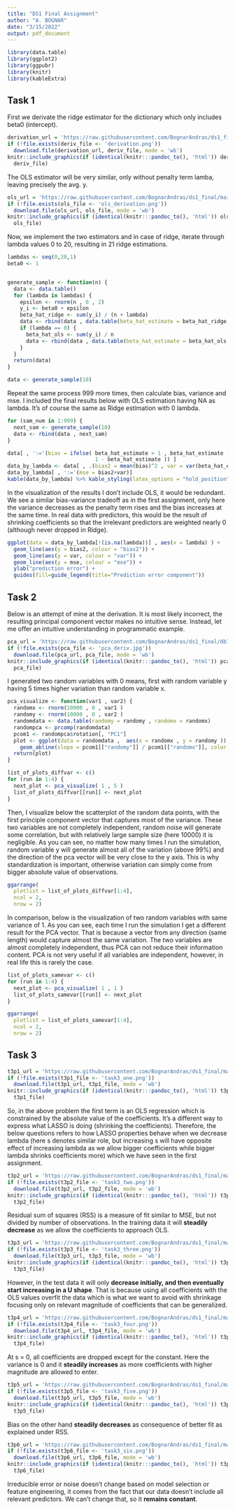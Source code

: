 ```yaml
---
title: "DS1 Final Assignment"
author: "A. BOGNAR"
date: "3/15/2022"
output: pdf_document
---
```


```r
library(data.table)
library(ggplot2)
library(ggpubr)
library(knitr)
library(kableExtra)
```

## Task 1

First we derivate the ridge estimator for the dictionary which only includes beta0 (intercept).

```r


derivation_url = 'https://raw.githubusercontent.com/BognarAndras/ds1_final/main/derivation.png'
if (!file.exists(deriv_file <- 'derivation.png'))
  download.file(derivation_url, deriv_file, mode = 'wb')
knitr::include_graphics(if (identical(knitr:::pandoc_to(), 'html')) derivation_url else
  deriv_file)

```

The OLS estimator will be very similar, only without penalty term lamba, leaving precisely the avg. y.

```r


ols_url = 'https://raw.githubusercontent.com/BognarAndras/ds1_final/main/ols_derivation.png'
if (!file.exists(ols_file <- 'ols_derivation.png'))
  download.file(ols_url, ols_file, mode = 'wb')
knitr::include_graphics(if (identical(knitr:::pandoc_to(), 'html')) ols_url else
  ols_file)

```

Now, we implement the two estimators and in case of ridge, iterate through lambda values 0 to 20, resulting in 21 ridge estimations.

```r
lambdas <- seq(0,20,1)
beta0 <- 1


generate_sample <- function(n) {
  data <- data.table()
  for (lambda in lambdas) {
    epsilon <- rnorm(n , 0 , 2)
    y_i <- beta0 + epsilon
    beta_hat_ridge <- sum(y_i) / (n + lambda)
    data <- rbind(data , data.table(beta_hat_estimate = beta_hat_ridge , lambda = lambda))
    if (lambda == 0) {
      beta_hat_ols <- sum(y_i) / n 
      data <- rbind(data , data.table(beta_hat_estimate = beta_hat_ols , lambda = NA))
    }
  }
  return(data)
}

data <- generate_sample(10)
```

Repeat the same process 999 more times, then calculate bias, variance and mse. I included the final results below with OLS estimation having NA as lambda. It's of course the same as Ridge estimation with 0 lambda.

```r
for (sam_num in 1:999) {
  next_sam <- generate_sample(10)
  data <- rbind(data , next_sam)
}

data[ , ':='(bias = ifelse( beta_hat_estimate > 1 , beta_hat_estimate - 1 ,
                            1 - beta_hat_estimate )) ]
data_by_lambda <- data[ , .(bias2 = mean(bias)^2 , var = var(beta_hat_estimate)) , by = lambda]
data_by_lambda[ , ':='(mse = bias2+var)]
kable(data_by_lambda) %>% kable_styling(latex_options = "hold_position")
```

In the visualization of the results I don't include OLS, it would be redundant. We see a similar bias-variance tradeoff as in the first assignment, only here the variance decreases as the penalty term rises and the bias increases at the same time. In real data with predictors, this would be the result of shrinking coefficients so that the irrelevant predictors are weighted nearly 0 (although never dropped in Ridge).


```r
ggplot(data = data_by_lambda[!(is.na(lambda))] , aes(x = lambda) ) +
  geom_line(aes(y = bias2, colour = "bias2")) + 
  geom_line(aes(y = var, colour = "var")) +
  geom_line(aes(y = mse, colour = "mse")) +
  ylab("prediction error") +
  guides(fill=guide_legend(title="Prediction error component"))

```

\newpage

## Task 2

Below is an attempt of mine at the derivation. It is most likely incorrect, the resulting principal component vector makes no intuitive sense. Instead, let me offer an intuitive understanding in programmatic example.

```r


pca_url = 'https://raw.githubusercontent.com/BognarAndras/ds1_final/db76818d8921f434c9b7bdb03b917e89dc0afaf6/pca_deriv.jpg'
if (!file.exists(pca_file <- 'pca_deriv.jpg'))
  download.file(pca_url, pca_file, mode = 'wb')
knitr::include_graphics(if (identical(knitr:::pandoc_to(), 'html')) pca_url else
  pca_file)

```

I generated two random variables with 0 means, first with random variable y having 5 times higher variation than random variable x.

```r
pca_visualize <- function(var1 , var2) {
  randomx <- rnorm(10000 , 0 , var1 )
  randomy <- rnorm(10000 , 0 , var2 )
  randomdata <- data.table(randomy = randomy , randomx = randomx)
  randompca <- prcomp(randomdata)
  pcom1 <- randompca$rotation[, "PC1"]
  plot <- ggplot(data = randomdata ,  aes(x = randomx , y = randomy )) + geom_point() +
    geom_abline(slope = pcom1[["randomy"]] / pcom1[["randomx"]], color = "red") 
  return(plot)
}

list_of_plots_diffvar <- c()
for (run in 1:4) {
  next_plot <- pca_visualize( 1 , 5 )
  list_of_plots_diffvar[[run]] <- next_plot
}


```

Then, I visualize below the scatterplot of the random data points, with the first principle component vector that captures most of the variance. These two variables are not completely independent, random noise will generate some correlation, but with relatively large sample size (here 10000) it is negligible. As you can see, no matter how many times I run the simulation, random variable y will generate almost all of the variation (above 99%) and the direction of the pca vector will be very close to the y axis. This is why standardization is important, otherwise variation can simply come from bigger absolute value of observations.

```r
ggarrange(
  plotlist = list_of_plots_diffvar[1:4],
  ncol = 2,
  nrow = 2)


```

\newpage

In comparison, below is the visualization of two random variables with same variance of 1. As you can see, each time I run the simulation I get a different result for the PCA vector. That is because a vector from any direction (same length) would capture almost the same variation. The two variables are almost completely independent, thus PCA can not reduce their information content. PCA is not very useful if all variables are independent, however, in real life this is rarely the case. 

```r
list_of_plots_samevar <- c()
for (run in 1:4) {
  next_plot <- pca_visualize( 1 , 1 )
  list_of_plots_samevar[[run]] <- next_plot
}

ggarrange(
  plotlist = list_of_plots_samevar[1:4],
  ncol = 2,
  nrow = 2)

```



## Task 3

```r


t3p1_url = 'https://raw.githubusercontent.com/BognarAndras/ds1_final/main/task3_one.png'
if (!file.exists(t3p1_file <- 'task3_one.png'))
  download.file(t3p1_url, t3p1_file, mode = 'wb')
knitr::include_graphics(if (identical(knitr:::pandoc_to(), 'html')) t3p1_url else
  t3p1_file)

```

So, in the above problem the first term is an OLS regression which is constrained by the absolute value of the coefficients. It’s a different way to express what LASSO is doing (shrinking the coefficients). Therefore, the below questions refers to how LASSO properties behave when we decrease lambda (here s denotes similar role, but increasing s will have opposite effect of increasing lambda as we allow bigger coefficients while bigger lambda shrinks coefficients more) which we have seen in the first assignment.

```r


t3p2_url = 'https://raw.githubusercontent.com/BognarAndras/ds1_final/main/task3_two.png'
if (!file.exists(t3p2_file <- 'task3_two.png'))
  download.file(t3p2_url, t3p2_file, mode = 'wb')
knitr::include_graphics(if (identical(knitr:::pandoc_to(), 'html')) t3p2_url else
  t3p2_file)

```

Residual sum of squares (RSS) is a measure of fit similar to MSE, but not divided by number of observations. In the training data it will **steadily decrease** as we allow the coefficients to approach OLS.

```r


t3p3_url = 'https://raw.githubusercontent.com/BognarAndras/ds1_final/main/task3_three.png'
if (!file.exists(t3p3_file <- 'task3_three.png'))
  download.file(t3p3_url, t3p3_file, mode = 'wb')
knitr::include_graphics(if (identical(knitr:::pandoc_to(), 'html')) t3p3_url else
  t3p3_file)

```

However, in the test data it will only **decrease initially, and then eventually start increasing in a U shape**. That is because using all coefficients with the OLS values overfit the data which is what we want to avoid with shrinkage focusing only on relevant magnitude of coefficients that can be generalized.

```r


t3p4_url = 'https://raw.githubusercontent.com/BognarAndras/ds1_final/main/task3_four.png'
if (!file.exists(t3p4_file <- 'task3_four.png'))
  download.file(t3p4_url, t3p4_file, mode = 'wb')
knitr::include_graphics(if (identical(knitr:::pandoc_to(), 'html')) t3p4_url else
  t3p4_file)

```

At s = 0, all coefficients are dropped except for the constant. Here the variance is 0 and it **steadily increases** as more coefficients with higher magnitude are allowed to enter.

```r


t3p5_url = 'https://raw.githubusercontent.com/BognarAndras/ds1_final/main/task3_five.png'
if (!file.exists(t3p5_file <- 'task3_five.png'))
  download.file(t3p5_url, t3p5_file, mode = 'wb')
knitr::include_graphics(if (identical(knitr:::pandoc_to(), 'html')) t3p5_url else
  t3p5_file)

```

Bias on the other hand **steadily decreases** as consequence of better fit as explained under RSS.

```r


t3p6_url = 'https://raw.githubusercontent.com/BognarAndras/ds1_final/main/task3_six.png'
if (!file.exists(t3p6_file <- 'task3_six.png'))
  download.file(t3p6_url, t3p6_file, mode = 'wb')
knitr::include_graphics(if (identical(knitr:::pandoc_to(), 'html')) t3p6_url else
  t3p6_file)

```

Irreducible error or noise doesn’t change based on model selection or feature engineering, it comes from the fact that our data doesn’t include all relevant predictors. We can’t change that, so it **remains constant**.